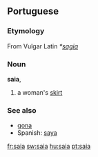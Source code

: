 ==Portuguese==
===Etymology===
From Vulgar Latin ''*[[sagia]]''

===Noun===
'''saia''', {{f}}
# a woman's [[skirt]]

=== See also ===
*[[gona]]
*Spanish: [[saya]]

[[fr:saia]]
[[sw:saia]]
[[hu:saia]]
[[pt:saia]]